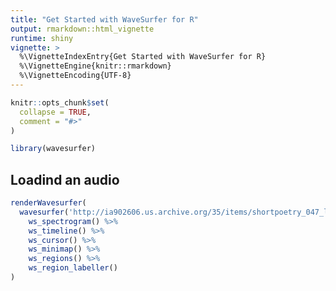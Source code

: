 ```yaml
---
title: "Get Started with WaveSurfer for R"
output: rmarkdown::html_vignette
runtime: shiny
vignette: >
  %\VignetteIndexEntry{Get Started with WaveSurfer for R}
  %\VignetteEngine{knitr::rmarkdown}
  %\VignetteEncoding{UTF-8}
---
```


```r
knitr::opts_chunk$set(
  collapse = TRUE,
  comment = "#>"
)
```

```r
library(wavesurfer)
```

## Loadind an audio
```r
renderWavesurfer(
  wavesurfer('http://ia902606.us.archive.org/35/items/shortpoetry_047_librivox/song_cjrg_teasdale_64kb.mp3') %>% 
    ws_spectrogram() %>%
    ws_timeline() %>%
    ws_cursor() %>%
    ws_minimap() %>%
    ws_regions() %>%
    ws_region_labeller()
)
```

